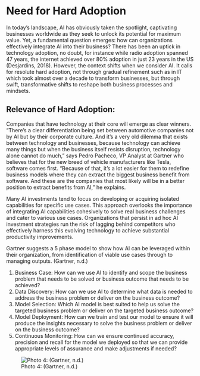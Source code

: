 # Need for Hard Adoption


In today's landscape, AI has obviously taken the spotlight, captivating businesses worldwide as they seek to unlock its potential for maximum value. Yet, a fundamental question emerges: how can organizations effectively integrate AI into their business? There has been an uptick in technology adoption, no doubt, for instance while radio adoption spanned 47 years, the internet achieved over 80% adoption in just 23 years in the US (Desjardins, 2018). However, the context shifts when we consider AI. It calls for resolute hard adoption, not through gradual refinement such as in IT which took almost over a decade to transform businesses, but through swift, transformative shifts to reshape both business processes and mindsets.

## Relevance of Hard Adoption: {-}
Companies that have technology at their core will emerge as clear winners. "There's a clear differentiation being set between automotive companies not by AI but by their corporate culture. And it's a very old dilemma that exists between technology and businesses, because technology can achieve many things but when the business itself resists disruption, technology alone cannot do much," says Pedro Pacheco, VP Analyst at Gartner who believes that for the new breed of vehicle manufacturers like Tesla, software comes first. "Because of that, it's a lot easier for them to redefine business models where they can extract the biggest business benefit from software. And these are the companies that most likely will be in a better position to extract benefits from AI," he explains.

Many AI investments tend to focus on developing or acquiring isolated capabilities for specific use cases. This approach overlooks the importance of integrating AI capabilities cohesively to solve real business challenges and cater to various use cases. Organizations that persist in ad hoc AI investment strategies run the risk of lagging behind competitors who effectively harness this evolving technology to achieve substantial productivity improvements.

Gartner suggests a 5 phase model to show how AI can be leveraged within their organization, from identification of viable use cases through to managing outputs. (Gartner, n.d.)

1. Business Case: How can we use AI to identify and scope the business problem that needs to be solved or business outcome that needs to be achieved?
2. Data Discovery: How can we use AI to determine what data is needed to address the business problem or deliver on the business outcome?
3. Model Selection: Which AI model is best suited to help us solve the targeted business problem or deliver on the targeted business outcome?
4. Model Deployment: How can we train and test our model to ensure it will produce the insights necessary to solve the business problem or deliver on the business outcome?
5. Continuous Monitoring: How can we ensure continued accuracy, precision and recall for the model we deployed so that we can provide appropriate levels of assurance and make adjustments if needed?

![Photo 4: (Gartner, n.d.)](gartnermodel.png)
